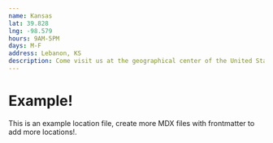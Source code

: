 ```yaml
---
name: Kansas
lat: 39.828
lng: -98.579
hours: 9AM-5PM
days: M-F
address: Lebanon, KS
description: Come visit us at the geographical center of the United States!
---
```


# Example!

This is an example location file, create more MDX files with frontmatter to add more locations!.
